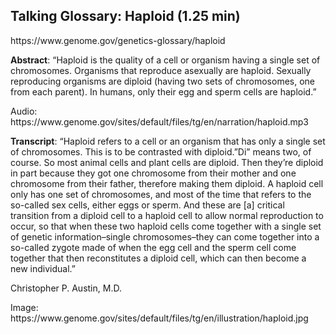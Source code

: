 ## Talking Glossary: Haploid (1.25 min)

https://www.genome.gov/genetics-glossary/haploid

**Abstract**: "Haploid is the quality of a cell or organism having a single set of chromosomes. Organisms that reproduce asexually are haploid. Sexually reproducing organisms are diploid (having two sets of chromosomes, one from each parent). In humans, only their egg and sperm cells are haploid."

 
Audio: https://www.genome.gov/sites/default/files/tg/en/narration/haploid.mp3

 

**Transcript**: "Haploid refers to a cell or an organism that has only a single set of chromosomes. This is to be contrasted with diploid. "Di" means two, of course. So most animal cells and plant cells are diploid. Then they're diploid in part because they got one chromosome from their mother and one chromosome from their father, therefore making them diploid. A haploid cell only has one set of chromosomes, and most of the time that refers to the so-called sex cells, either eggs or sperm. And these are [a] critical transition from a diploid cell to a haploid cell to allow normal reproduction to occur, so that when these two haploid cells come together with a single set of genetic information--single chromosomes--they can come together into a so-called zygote made of when the egg cell and the sperm cell come together that then reconstitutes a diploid cell, which can then become a new individual."

Christopher P. Austin, M.D.


Image: https://www.genome.gov/sites/default/files/tg/en/illustration/haploid.jpg
